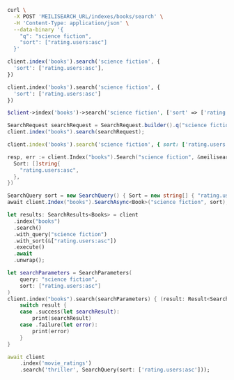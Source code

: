 <CodeGroup>

```bash cURL
curl \
  -X POST 'MEILISEARCH_URL/indexes/books/search' \
  -H 'Content-Type: application/json' \
  --data-binary '{
    "q": "science fiction",
    "sort": ["rating.users:asc"]
  }'
```


```javascript JS
client.index('books').search('science fiction', {
  'sort': ['rating.users:asc'],
})
```


```python Python
client.index('books').search('science fiction', {
  'sort': ['rating.users:asc']
})
```


```php PHP
$client->index('books')->search('science fiction', ['sort' => ['rating.users:asc']]);
```


```java Java
SearchRequest searchRequest = SearchRequest.builder().q("science fiction").sort(new String[] {"rating.users:asc"}).build();
client.index("books").search(searchRequest);
```


```ruby Ruby
client.index('books').search('science fiction', { sort: ['rating.users:asc'] })
```


```go Go
resp, err := client.Index("books").Search("science fiction", &meilisearch.SearchRequest{
  Sort: []string{
    "rating.users:asc",
  },
})
```


```csharp C#
SearchQuery sort = new SearchQuery() { Sort = new string[] { "rating.users:asc" }};
await client.Index("books").SearchAsync<Book>("science fiction", sort);
```


```rust Rust
let results: SearchResults<Books> = client
  .index("books")
  .search()
  .with_query("science fiction")
  .with_sort(&["rating.users:asc"])
  .execute()
  .await
  .unwrap();
```


```swift Swift
let searchParameters = SearchParameters(
    query: "science fiction",
    sort: ["rating.users:asc"]
)
client.index("books").search(searchParameters) { (result: Result<Searchable<Meteorite>, Swift.Error>) in
    switch result {
    case .success(let searchResult):
        print(searchResult)
    case .failure(let error):
        print(error)
    }
}
```


```dart Dart
await client
    .index('movie_ratings')
    .search('thriller', SearchQuery(sort: ['rating.users:asc']));
```

</CodeGroup>